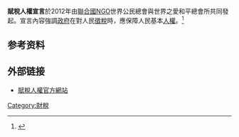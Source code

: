 {{refimprove|time=2019-02-13T09:45:00+00:00}}
'''賦稅人權宣言'''於2012年由[[聯合國|聯合國]]NGO世界公民總會與世界之愛和平總會所共同發起。宣言內容強調[[政府|政府]]在對人民[[徵稅|徵稅]]時，應保障人民基本[[人權|人權]]。<ref>{{Cite web |url=https://www.taiwannews.com.tw/ch/news/2158643 |title=「賦稅人權宣言」全球連署　在台灣熱烈啟動 |access-date=2019-04-14 |archive-date=2019-04-14 |archive-url=https://web.archive.org/web/20190414022300/https://www.taiwannews.com.tw/ch/news/2158643 |dead-url=no }}</ref>
==参考资料==
{{reflist}}
==外部链接==
*[http://www.taxpayerhumanrights.org/endorse/index.php?lang=zh 賦稅人權官方網站] {{Wayback|url=http://www.taxpayerhumanrights.org/endorse/index.php?lang=zh |date=20200629140755 }}

[[Category:財稅|Category:財稅]]